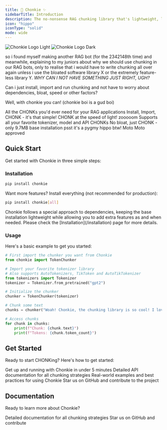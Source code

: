 ```yaml
---
title: 🦛 Chonkie ✨
sidebarTitle: Introduction
description: The no-nonsense RAG chunking library that's lightweight, lightning-fast, and ready to CHONK your texts
icon: "hippo"
iconType: "solid"
mode: wide
---
```


<img
  className="block dark:hidden"
  src="/images/chonkie_logo_br_transparent_bg.png"
  alt="Chonkie Logo Light"
/>
<img
  className="hidden dark:block"
  src="/images/chonkie_logo_br_transparent_bg.png"
  alt="Chonkie Logo Dark"
/>

so i found myself making another RAG bot (for the 2342148th time) and meanwhile, explaining to my juniors about why we should use chunking in our RAG bots,
only to realise that i would have to write chunking all over again unless i use the bloated software library X or the extremely feature-less library Y.
_WHY CAN I NOT HAVE SOMETHING JUST RIGHT, UGH?_ 

Can i just install, import and run chunking and not have to worry about dependencies, bloat, speed or other factors?  

Well, with chonkie you can! (chonkie boi is a gud boi)

<CardGroup cols={2}>
  <Card
    title="Feature-rich"
    icon="puzzle-piece"
  >
    All the CHONKs you'd ever need for your RAG applications
  </Card>
  <Card
    title="Easy to use"
    icon="wand-magic-sparkles"
  >
    Install, Import, CHONK - it's that simple!
  </Card>
  <Card
    title="Lightning Fast"
    icon="bolt"
  >
    CHONK at the speed of light! zooooom
  </Card>
  <Card
    title="Wide Support"
    icon="globe"
  >
    Supports all your favorite tokenizer, model and API CHONKs
  </Card>
  <Card
    title="Lightweight"
    icon="feather"
  >
    No bloat, just CHONK - only 9.7MB base installation
  </Card>
  <Card
    title="Cute Mascot"
    icon="hippo"
  >
    psst it's a pygmy hippo btw! Moto Moto approved
  </Card>
</CardGroup>


## Quick Start

Get started with Chonkie in three simple steps:

### Installation

```bash
pip install chonkie
```

Want more features? Install everything (not recommended for production):
```bash
pip install chonkie[all]
```

<Note>
  Chonkie follows a special approach to dependencies, keeping the base installation lightweight while allowing you to add extra features as and when needed.
  Please check the [Installation](/installation) page for more details.
</Note>

### Usage

Here's a basic example to get you started:

```python
# First import the chunker you want from Chonkie 
from chonkie import TokenChunker

# Import your favorite tokenizer library
# Also supports AutoTokenizers, TikToken and AutoTikTokenizer
from tokenizers import Tokenizer 
tokenizer = Tokenizer.from_pretrained("gpt2")

# Initialize the chunker
chunker = TokenChunker(tokenizer)

# Chunk some text
chunks = chunker("Woah! Chonkie, the chunking library is so cool! I love the tiny hippo hehe.")

# Access chunks
for chunk in chunks:
    print(f"Chunk: {chunk.text}")
    print(f"Tokens: {chunk.token_count}")
```

## Get Started

Ready to start CHONKing? Here's how to get started:

<CardGroup cols={2}>
  <Card
    title="Quick Start"
    icon="play"
    href="/quickstart"
  >
    Get up and running with Chonkie in under 5 minutes
  </Card>
  <Card
    title="API Reference"
    icon="code"
    href="/api-reference/introduction"
  >
    Detailed API documentation for all chunking strategies
  </Card>
  <Card
    title="Examples"
    icon="list-check"
    href="/examples/basic-usage"
  >
    Real-world examples and best practices for using Chonkie
  </Card>
  <Card
    title="GitHub"
    icon="github"
    href="https://github.com/bhavnicksm/chonkie"
  >
    Star us on GitHub and contribute to the project
  </Card>
</CardGroup>

## Documentation

Ready to learn more about Chonkie?

<CardGroup cols={2}>
  <Card
    title="API Reference"
    icon="code"
    href="/api-reference/introduction"
  >
    Detailed documentation for all chunking strategies
  </Card>
  <Card
    title="GitHub"
    icon="github"
    href="https://github.com/bhavnicksm/chonkie"
  >
    Star us on GitHub and contribute
  </Card>
</CardGroup>